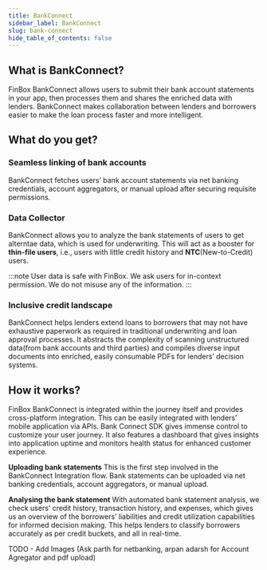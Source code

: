 ```yaml
---
title: BankConnect
sidebar_label: BankConnect
slug: bank-connect
hide_table_of_contents: false
---
```





## What is BankConnect?

FinBox BankConnect allows users to submit their bank account statements in your app, then processes them and shares the enriched data with lenders. BankConnect makes collaboration between lenders and borrowers easier to make the loan process faster and more intelligent.

## What do you get?

### Seamless linking of bank accounts

BankConnect fetches users’ bank account statements via net banking credentials, account aggregators, or manual upload after securing requisite permissions.

### Data Collector

BankConnect allows you to analyze the bank statements of users to get alterntae data, which is used for underwriting. This will act as a booster for **thin-file users**, i.e., users with little credit history and **NTC**(New-to-Credit) users.

:::note User data is safe with FinBox.
We ask users for in-context permission. We do not misuse any of the information.
:::  

### Inclusive credit landscape

BankConnect helps lenders extend loans to borrowers that may not have exhaustive paperwork as required in traditional underwriting and loan approval processes. It abstracts the complexity of scanning unstructured data(from bank accounts and third parties) and compiles diverse input documents into enriched, easily consumable PDFs for lenders’ decision systems.

## How it works?

FinBox BankConnect is integrated within the journey itself and provides cross-platform integration. This can be easily integrated with lenders’ mobile application via APIs. Bank Connect SDK gives immense control to customize your user journey. It also features a dashboard that gives insights into application uptime and monitors health status for enhanced customer experience.


**Uploading bank statements** This is the first step involved in the BankConnect Integration flow. Bank statements can be uploaded via net banking credentials, account aggregators, or manual upload.

**Analysing the bank statement** With automated bank statement analysis, we check users’ credit history, transaction history, and expenses, which gives us an overview of the borrowers’ liabilities and credit utilization capabilities for informed decision making. This helps lenders to classify borrowers accurately as per credit buckets, and all in real-time.


TODO - Add Images (Ask parth for netbanking, arpan adarsh for Account Agregator and pdf upload)








